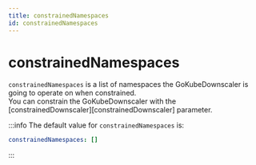 ```yaml
---
title: constrainedNamespaces
id: constrainedNamespaces
---
```


# constrainedNamespaces

`constrainedNamespaces` is a list of namespaces the GoKubeDownscaler is going to operate on when constrained.\
You can constrain the GoKubeDownscaler with the [constrainedDownscaler][constrainedDownscaler] parameter.

:::info
The default value for `constrainedNamespaces` is:

```yaml
constrainedNamespaces: []
```

:::
